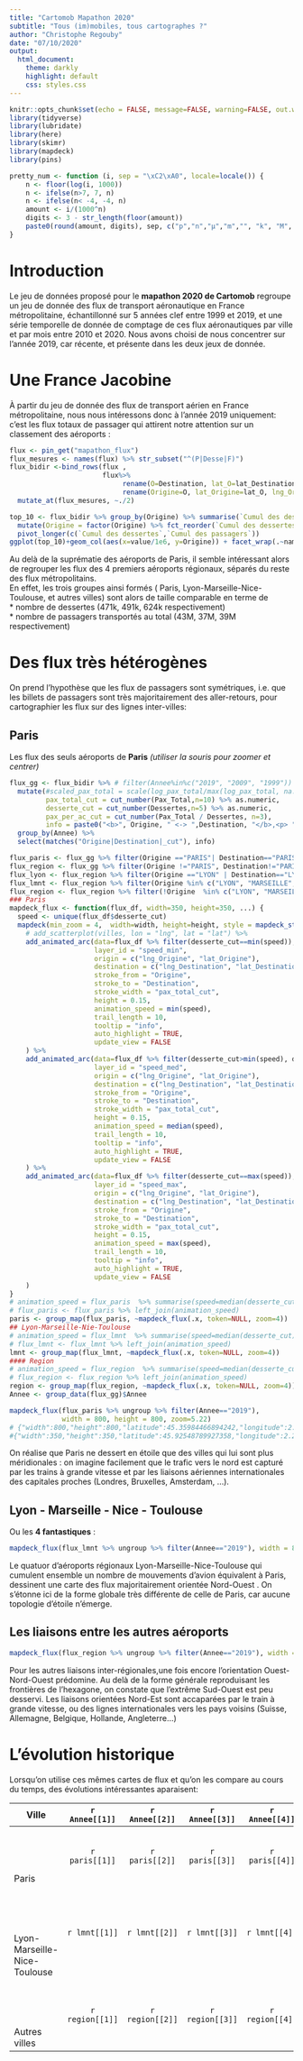 ```yaml
---
title: "Cartomob Mapathon 2020"
subtitle: "Tous (im)mobiles, tous cartographes ?"
author: "Christophe Regouby"
date: "07/10/2020"
output: 
  html_document:
    theme: darkly
    highlight: default
    css: styles.css
---
```


```r
knitr::opts_chunk$set(echo = FALSE, message=FALSE, warning=FALSE, out.width = 1200)
library(tidyverse)
library(lubridate)
library(here)
library(skimr)
library(mapdeck)
library(pins)

pretty_num <- function (i, sep = "\xC2\xA0", locale=locale()) {
    n <- floor(log(i, 1000))
    n <- ifelse(n>7, 7, n)
    n <- ifelse(n< -4, -4, n)
    amount <- i/(1000^n)
    digits <- 3 - str_length(floor(amount))
    paste0(round(amount, digits), sep, c("p","n","μ","m","", "k", "M", "G", "T", "P", "H", "Z")[n+5])
}

```

# Introduction 
Le jeu de données proposé pour le  **mapathon 2020 de Cartomob** regroupe un jeu de donnée des flux de transport aéronautique en France métropolitaine, échantillonné sur 5 années clef entre 1999 et 2019, et une série temporelle de donnée de comptage de ces flux aéronautiques par ville et par mois entre 2010 et 2020. Nous avons choisi de nous concentrer sur l'année 2019, car récente, et présente dans les deux jeux de donnée.

# Une France Jacobine

À partir du jeu de donnée des flux de transport aérien en France métropolitaine, nous nous intéressons donc à l'année 2019 uniquement: c'est les flux totaux de passager qui attirent notre attention sur un classement des aéroports :

```r
flux <- pin_get("mapathon_flux") 
flux_mesures <- names(flux) %>% str_subset("^(P|Desse|F)")
flux_bidir <-bind_rows(flux , 
                       flux%>%
                            rename(O=Destination, lat_O=lat_Destination, lng_O=lng_Destination, Destination=Origine, lat_Destination=lat_Origine, lng_Destination=lng_Origine) %>%
                            rename(Origine=O, lat_Origine=lat_O, lng_Origine = lng_O)) %>% 
  mutate_at(flux_mesures, ~./2)

top_10 <- flux_bidir %>% group_by(Origine) %>% summarise(`Cumul des dessertes` = sum(Dessertes), `Cumul des passagers` = sum(Pax_Total)) %>% slice_max(`Cumul des dessertes`,n=15) %>% 
  mutate(Origine = factor(Origine) %>% fct_reorder(`Cumul des dessertes`)) %>% 
  pivot_longer(c(`Cumul des dessertes`,`Cumul des passagers`)) 
ggplot(top_10)+geom_col(aes(x=value/1e6, y=Origine)) + facet_wrap(.~name, scales="free_x")+ theme_minimal()+labs(title="Aéroports métropolitains", subtitle = "Top 15 villes sur la base de leurs flux d'aviation civile en 2019, source gflowviz/DGAC.csv")+xlab("Quantité (millions)")+ylab(NULL)
```

Au delà de la suprématie des aéroports de Paris, il semble intéressant alors de regrouper les flux des 4 premiers aéroports régionaux, séparés du reste des flux métropolitains.   
En effet, les trois groupes ainsi formés ( Paris, Lyon-Marseille-Nice-Toulouse, et autres villes) sont alors de taille comparable en terme de   
* nombre de dessertes (471k, 491k, 624k respectivement)  
* nombre de passagers transportés au total (43M, 37M, 39M respectivement)

# Des flux très hétérogènes

On prend l'hypothèse que les flux de passagers sont symétriques, i.e. que les billets de passagers sont très majoritairement des aller-retours, pour cartographier les flux sur des lignes inter-villes:  

## Paris

Les flux des seuls aéroports de **Paris** *(utiliser la souris pour zoomer et centrer)*  
```r
flux_gg <- flux_bidir %>% # filter(Annee%in%c("2019", "2009", "1999")) %>%
  mutate(#scaled_pax_total = scale(log_pax_total/max(log_pax_total, na.rm = T))*5,
         pax_total_cut = cut_number(Pax_Total,n=10) %>% as.numeric,
         desserte_cut = cut_number(Dessertes,n=5) %>% as.numeric,
         pax_per_ac_cut = cut_number(Pax_Total / Dessertes, n=3),
         info = paste0("<b>", Origine, " <-> ",Destination, "</b>,<p> ",pretty_num(Dessertes*2), " dessertes, ", pretty_num(Pax_Total*2), " passagers</p>")) %>% 
  group_by(Annee) %>% 
  select(matches("Origine|Destination|_cut"), info)

flux_paris <- flux_gg %>% filter(Origine =="PARIS"| Destination=="PARIS") 
flux_region <- flux_gg %>% filter(Origine !="PARIS", Destination!="PARIS")
flux_lyon <- flux_region %>% filter(Origine =="LYON" | Destination=="LYON")
flux_lmnt <- flux_region %>% filter(Origine %in% c("LYON", "MARSEILLE", "NICE", "TOULOUSE" ) | Destination %in% c("LYON", "MARSEILLE", "NICE", "TOULOUSE" ) ) 
flux_region <- flux_region %>% filter(!Origine  %in% c("LYON", "MARSEILLE", "NICE", "TOULOUSE" ),! Destination %in% c("LYON", "MARSEILLE", "NICE", "TOULOUSE" )) 
### Paris
mapdeck_flux <- function(flux_df, width=350, height=350, ...) {
  speed <- unique(flux_df$desserte_cut)
  mapdeck(min_zoom = 4,  width=width, height=height, style = mapdeck_style("dark"), location = c(2.2089954941016994,45.92548789927358), ... ) %>% 
    # add_scatterplot(villes, lon = "lng", lat = "lat") %>% 
    add_animated_arc(data=flux_df %>% filter(desserte_cut==min(speed)), 
                     layer_id = "speed_min",
                     origin = c("lng_Origine", "lat_Origine"),
                     destination = c("lng_Destination", "lat_Destination"),
                     stroke_from = "Origine",
                     stroke_to = "Destination",
                     stroke_width = "pax_total_cut",
                     height = 0.15,
                     animation_speed = min(speed), 
                     trail_length = 10,
                     tooltip = "info",
                     auto_highlight = TRUE,
                     update_view = FALSE
    ) %>% 
    add_animated_arc(data=flux_df %>% filter(desserte_cut>min(speed), desserte_cut<max(speed)), 
                     layer_id = "speed_med",
                     origin = c("lng_Origine", "lat_Origine"),
                     destination = c("lng_Destination", "lat_Destination"),
                     stroke_from = "Origine",
                     stroke_to = "Destination",
                     stroke_width = "pax_total_cut",
                     height = 0.15,
                     animation_speed = median(speed), 
                     trail_length = 10,
                     tooltip = "info",
                     auto_highlight = TRUE,
                     update_view = FALSE
    ) %>% 
    add_animated_arc(data=flux_df %>% filter(desserte_cut==max(speed)), 
                     layer_id = "speed_max",
                     origin = c("lng_Origine", "lat_Origine"),
                     destination = c("lng_Destination", "lat_Destination"),
                     stroke_from = "Origine",
                     stroke_to = "Destination",
                     stroke_width = "pax_total_cut",
                     height = 0.15,
                     animation_speed = max(speed), 
                     trail_length = 10,
                     tooltip = "info",
                     auto_highlight = TRUE,
                     update_view = FALSE
    )  
}
# animation_speed = flux_paris  %>% summarise(speed=median(desserte_cut))
# flux_paris <- flux_paris %>% left_join(animation_speed)
paris <- group_map(flux_paris, ~mapdeck_flux(.x, token=NULL, zoom=4))
## Lyon-Marseille-Nie-Toulouse
# animation_speed = flux_lmnt  %>% summarise(speed=median(desserte_cut))
# flux_lmnt <- flux_lmnt %>% left_join(animation_speed)
lmnt <- group_map(flux_lmnt, ~mapdeck_flux(.x, token=NULL, zoom=4))
#### Region
# animation_speed = flux_region  %>% summarise(speed=median(desserte_cut))
# flux_region <- flux_region %>% left_join(animation_speed)
region <- group_map(flux_region, ~mapdeck_flux(.x, token=NULL, zoom=4))
Annee <- group_data(flux_gg)$Annee

mapdeck_flux(flux_paris %>% ungroup %>% filter(Annee=="2019"), 
             width = 800, height = 800, zoom=5.22)
# {"width":800,"height":800,"latitude":45.35984466894242,"longitude":2.2089954941016994,"zoom":5.229432776426513,"bearing":0,"pitch":0,"altitude":1.5,"maxZoom":20,"minZoom":0,"maxPitch":60,"minPitch":0,"viewId":"htmlwidget-2a95731b1c0274468915","viewBounds":{"north":50.38311890801527,"east":9.705803783943043,"south":39.847525676768754,"west":-5.2878127957392875},"interactionState":{"isDragging":false,"isPanning":false,"isRotating":false}}
#{"width":350,"height":350,"latitude":45.92548789927358,"longitude":2.2085788590803794,"zoom":3.9785800643434595,"bearing":0,"pitch":0,"altitude":1.5,"maxZoom":20,"minZoom":0,"maxPitch":60,"minPitch":0,"viewId":"htmlwidget-1ad3248c363aa8876c52","viewBounds":{"north":51.09049432748492,"east":10.014041491805138,"south":40.230649802461926,"west":-5.596883773644633},"interactionState":{"isDragging":false,"isPanning":false,"isRotating":false}}
```

On réalise que Paris ne dessert en étoile que des villes qui lui sont plus méridionales : on imagine facilement que le trafic vers le nord est capturé par les trains à grande vitesse et par les liaisons aériennes internationales des capitales proches (Londres, Bruxelles, Amsterdam, ...).  

## Lyon - Marseille - Nice - Toulouse

Ou les **4 fantastiques** :  

```r
mapdeck_flux(flux_lmnt %>% ungroup %>% filter(Annee=="2019"), width = 800, height = 800, zoom=5.22)
```
Le quatuor d'aéroports régionaux Lyon-Marseille-Nice-Toulouse qui cumulent ensemble un nombre de mouvements d'avion équivalent à Paris, dessinent une carte des flux majoritairement orientée Nord-Ouest . On s'étonne ici de la forme globale très différente de celle de Paris, car aucune topologie d'étoile n'émerge.

## Les liaisons entre les autres aéroports

```r
mapdeck_flux(flux_region %>% ungroup %>% filter(Annee=="2019"), width = 800, height = 800, zoom=5.22)
```

Pour les autres liaisons inter-régionales,une fois encore l'orientation Ouest-Nord-Ouest prédomine. Au delà de la forme générale reproduisant les frontières de l'hexagone, on constate que l'extrême Sud-Ouest est peu desservi. Les liaisons orientées Nord-Est sont accaparées par le train à grande vitesse, ou des lignes internationales vers les pays voisins (Suisse, Allemagne, Belgique, Hollande, Angleterre...)


# L'évolution historique

Lorsqu'on utilise ces mêmes cartes de flux et qu'on les compare au cours du temps, des évolutions intéressantes aparaisent:

<div id="large_table">
| Ville |  `r Annee[[1]]` | `r Annee[[2]]` | `r Annee[[3]] `| `r Annee[[4]]` | `r Annee[[5]]` |
|---| :-: | :-: | :-: | :-: | :-: |
|<br /><br /><br /><br />Paris|`r paris[[1]]`  | `r paris[[2]]`  | `r paris[[3]]`  |`r paris[[4]]`  |`r paris[[5]]`  |
|<br /><br /><br /><br />Lyon-Marseille-Nice-Toulouse|`r lmnt[[1]]`   | `r lmnt[[2]]`   | `r lmnt[[3]]`   |`r lmnt[[4]]`   | `r lmnt[[5]]`   |
|<br /><br /><br /><br />Autres villes|`r region[[1]]` | `r region[[2]]` | `r region[[3]]` |`r region[[4]]` | `r region[[5]]` |

</div>

<br /><br /><br /><br /><br /><br /><br /><br /><br /><br /><br /><br /><br /><br /><br /><br /><br /><br /><br /><br />
<br /><br /><br /><br /><br /><br /><br /><br /><br /><br /><br /><br /><br /><br /><br /><br /><br /><br /><br /><br />
<br /><br /><br /><br /><br /><br /><br /><br /><br /><br /><br /><br /><br /><br /><br /><br /><br /><br /><br /><br />

## Paris

On voit en zoomant que Paris perd des lignes au profit du TGV, lors d'une première vague dans l'Ouest et le Sud-Ouest ( fermeture de Lannion, assèchement de Rennes,  Cherbourg, Bordeaux ) et lors d'une deuxième vague dans l'Est (fermeture de Strasbourg, Nancy et Epinal, assèchement de Mulhouse)

## Lyon Marseille Nice Toulouse 

On constate ici le partage des rôles de hubs régionaux par la transformation de la forme de pointe ( une seule liaison vers un hub unique ) à une forme de branche d'étoile (liaisons multiples vers les 4 villes), alors que Lyon, historiquement, concentrait ce role à lui seul en 1999.  Ainsi progressivement, les villes périphériques de cette étoile ouvrent des liaisons vers les autres villes du quatuor : Brest devient ainsi une branche d'étoile en 2004, Caen en 2019, et dans une moindre mesure, les aéroports de Corse, Pau, ...

## Les autres villes

Deux phénomènes apparaissent ici : la disparition du hub de Clermont-Ferrand entre 1999 et 2009, et un très fort développement de la décentralisation entre 2009 et 2019.

### La disparition du hub de Clermont-Ferrand 1999 - 2009

Ce hub qui dessinait une centre inter-régional en 1999, s˚éteint en 10 ans, stoppant le trafic vers des destinations comme La Rochelle, Dijon, Biarritz,... Certaines de ces villes ne retrouveront leur desserte - dans les données à notre disposition - que 10 à 15 ans plus tard, comme Biarritz en 2014.

### Des liaisons décentralisées 2009 - 2019

La décentralisation des lignes et leur multiplication entre les autres villes dessine en 2019 une carte nouvelle qui prend nouvellement la forme des contours de l'hexagone. 



